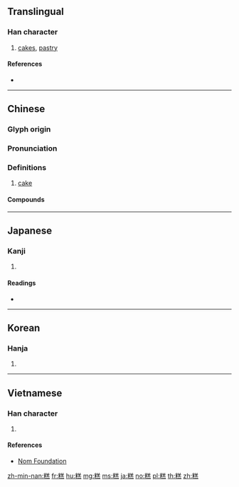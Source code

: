 {{character info/new}}
==Translingual==

===Han character===
{{Han char|rn=119|rad=米|as=10|sn=16|four=98931|canj=FDTGF|ids=⿰米羔}}

# [[cake]]s, [[pastry]]

====References====
* {{Han ref|kx=0911.370|dkj=27069|dj=1338.280|hdz=53157.090|uh=7CD5|ud=31957|bh=BF7C|bd=49020}}

----

==Chinese==
{{zh-forms}}

===Glyph origin===
{{Han etym}}

===Pronunciation===
{{zh-pron
|m=gāo
|c=gou1
|h=pfs=kâu
|mn=ko
|w=1kau
|mc=
|oc=y
|cat=n
}}

===Definitions===
{{zh-hanzi}}

# [[cake]]

====Compounds====
{{zh-der|馬拉糕|蛋糕|粘糕|年糕|糟糕|山楂糕|冰糕|太陽糕|千層糕|扒糕|海綿蛋糕|槽糕|發糕|棗糕|炸糕|梨糕|起司蛋糕|糕乾|糕點|茯苓糕|綠豆糕|糕餅|絲糕|筒仔米糕|花糕|金糕紙|馬來糕|芙蓉糕|雪糕|雲片糕|蘿蔔糕|糕元寶|蜜糕|金糕|蜜橙糕}}

----

==Japanese==

===Kanji===
{{ja-kanji|grade=|rs=米10}}

# {{defn|lang=ja|sort=米10}}

====Readings====
* {{ja-readings|on=[[こう]] (kō)|kun=[[こなもち]] (konamochi)}}

----

==Korean==

===Hanja===
{{ko-hanja|hangeul=[[고]]|eumhun=|rv=go|mr=ko|y=ko}}

# {{defn|lang=ko|sort=米10}}

----

==Vietnamese==

===Han character===
{{vi-hantu|[[cao]]|rs=米10}}

# {{defn|lang=vi|sort=米10}}

====References====
* [http://nomfoundation.org/common/nom_details.php?codepoint=7cd5 Nom Foundation]

[[zh-min-nan:糕]]
[[fr:糕]]
[[hu:糕]]
[[mg:糕]]
[[ms:糕]]
[[ja:糕]]
[[no:糕]]
[[pl:糕]]
[[th:糕]]
[[zh:糕]]